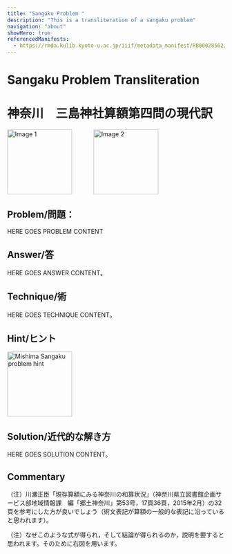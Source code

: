```yaml
---
title: "Sangaku Problem "
description: "This is a transliteration of a sangaku problem"
navigation: "about"
showHero: true
referencedManifests:
  - https://rmda.kulib.kyoto-u.ac.jp/iiif/metadata_manifest/RB00028562/manifest.json
---
```


# Sangaku Problem Transliteration

# 神奈川　三島神社算額第四問の現代訳


<div style="display: flex; gap: 50px;">
    <img src="https://tonothan.github.io/mishima-original-cutout.jpg" alt="Image 1" width="150"/>
    <img src="https://tonothan.github.io/mishima-kanagawa-schematicdrawing.png" alt="Image 2" width="150"/>
</div>

## Problem/問題：

HERE GOES PROBLEM CONTENT
 

## Answer/答

HERE GOES ANSWER CONTENT。
 
## Technique/術

HERE GOES TECHNIQUE CONTENT。
 
## Hint/ヒント

<div style="display: flex; gap: 50px;">
    <img src="https://tonothan.github.io/mishima-kanagawa-hintdrawing.png" alt="Mishima Sangaku problem hint" width="150"/>
</div>

## Solution/近代的な解き方

HERE GOES SOLUTION CONTENT。

## Commentary

（注）川瀬正臣「現存算額にみる神奈川の和算状況」（神奈川県立図書館企画サービス部地域情報課　編「郷土神奈川」第53号，17頁36頁，2015年2月）の32頁を参考にした方が良いでしょう（術文表記が算額の一般的な表記に沿っていると思われます）。

（注）なぜこのような式が得られ，そして結論が得られるのか，説明を要すると思われます。そのために右図を用います。
